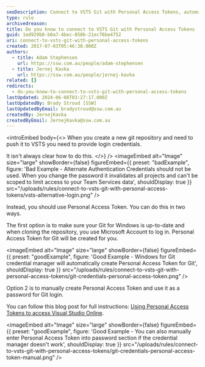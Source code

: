 ```yaml
---
seoDescription: Connect to VSTS Git with Personal Access Tokens, automate your workflow and secure access to Visual Studio Online projects.
type: rule
archivedreason:
title: Do you know to connect to VSTS Git with Personal Access Tokens
guid: 1ed929b8-b0a7-4bec-850b-21ec76be4752
uri: connect-to-vsts-git-with-personal-access-tokens
created: 2017-07-03T05:46:30.000Z
authors:
  - title: Adam Stephensen
    url: https://ssw.com.au/people/adam-stephensen
  - title: Jernej Kavka
    url: https://ssw.com.au/people/jernej-kavka
related: []
redirects:
  - do-you-know-to-connect-to-vsts-git-with-personal-access-tokens
lastUpdated: 2024-06-08T03:27:17.000Z
lastUpdatedBy: Brady Stroud [SSW]
lastUpdatedByEmail: bradystroud@ssw.com.au
createdBy: JernejKavka
createdByEmail: JernejKavka@ssw.com.au
---
```


<introEmbed
  body={<>
When you create a new git repository and need to push it to VSTS you need to provide login credentials.

It isn't always clear how to do this.
  </>}
/>
<imageEmbed
  alt="Image"
  size="large"
  showBorder={false}
  figureEmbed={{
    preset: "badExample",
    figure: 'Bad Example - Alternate  Authentication Credentials should not be used. When you change the password it invalidates all projects and can\'t be scoped to limit access to your Team Services data',
    shouldDisplay: true
  }}
  src="/uploads/rules/connect-to-vsts-git-with-personal-access-tokens/vsts-alternative-login.png"
/>

Instead, you should use Personal Access Token. You can do this in two ways.

The first option is to make sure your Git for Windows is up-to-date and when cloning the repository, you use Microsoft Account to log in. Personal Access Token for Git will be created for you.

<imageEmbed
  alt="Image"
  size="large"
  showBorder={false}
  figureEmbed={{
    preset: "goodExample",
    figure: 'Good Example - Windows for Git credential manager will automatically create Personal Access Token for Git',
    shouldDisplay: true
  }}
  src="/uploads/rules/connect-to-vsts-git-with-personal-access-tokens/git-credentials-personal-access-token.png"
/>

Option 2 is to manually create Personal Access Token and use it as a password for Git login.

You can follow this blog post for full instructions: [Using Personal Access Tokens to access Visual Studio Online](https://roadtoalm.com/2015/07/22/using-personal-access-tokens-to-access-visual-studio-online/).

<imageEmbed
  alt="Image"
  size="large"
  showBorder={false}
  figureEmbed={{
    preset: "goodExample",
    figure: 'Good Example - You can also manually enter Personal Access Token into password section if the credential manager doesn\'t work',
    shouldDisplay: true
  }}
  src="/uploads/rules/connect-to-vsts-git-with-personal-access-tokens/git-credentials-personal-access-token-manual.png"
/>
